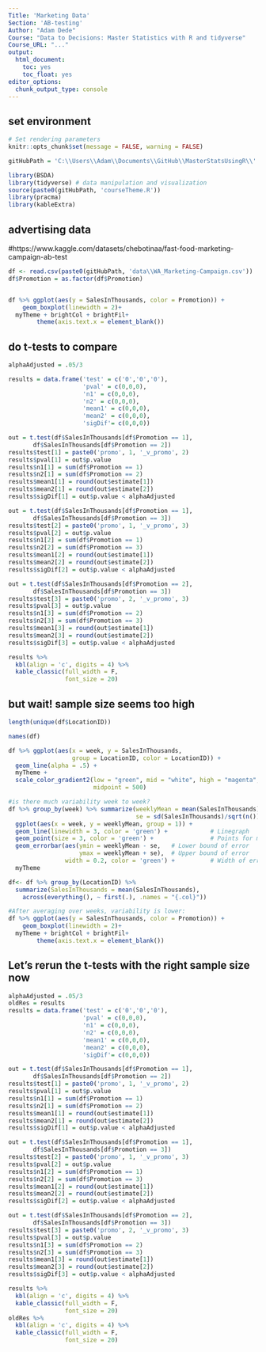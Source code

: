 ```yaml
---
Title: 'Marketing Data'
Section: 'AB-testing'
Author: "Adam Dede"
Course: "Data to Decisions: Master Statistics with R and tidyverse"
Course_URL: "..." 
output:
  html_document:
    toc: yes
    toc_float: yes
editor_options:
  chunk_output_type: console
---
```



## set environment

```r

# Set rendering parameters
knitr::opts_chunk$set(message = FALSE, warning = FALSE)

gitHubPath = 'C:\\Users\\Adam\\Documents\\GitHub\\MasterStatsUsingR\\'

library(BSDA)
library(tidyverse) # data manipulation and visualization
source(paste0(gitHubPath, 'courseTheme.R'))
library(pracma)
library(kableExtra)

```

## advertising data
#https://www.kaggle.com/datasets/chebotinaa/fast-food-marketing-campaign-ab-test

```r
df <- read.csv(paste0(gitHubPath, 'data\\WA_Marketing-Campaign.csv'))
df$Promotion = as.factor(df$Promotion)


df %>% ggplot(aes(y = SalesInThousands, color = Promotion)) + 
    geom_boxplot(linewidth = 2)+ 
  myTheme + brightCol + brightFil+
        theme(axis.text.x = element_blank())


```

## do t-tests to compare 

```r

alphaAdjusted = .05/3

results = data.frame('test' = c('0','0','0'), 
                     'pval' = c(0,0,0),
                     'n1' = c(0,0,0),
                     'n2' = c(0,0,0),
                     'mean1' = c(0,0,0),
                     'mean2' = c(0,0,0),
                     'sigDif'= c(0,0,0))

out = t.test(df$SalesInThousands[df$Promotion == 1], 
       df$SalesInThousands[df$Promotion == 2])
results$test[1] = paste0('promo', 1, '_v_promo', 2)
results$pval[1] = out$p.value
results$n1[1] = sum(df$Promotion == 1)
results$n2[1] = sum(df$Promotion == 2)
results$mean1[1] = round(out$estimate[1])
results$mean2[1] = round(out$estimate[2])
results$sigDif[1] = out$p.value < alphaAdjusted

out = t.test(df$SalesInThousands[df$Promotion == 1], 
       df$SalesInThousands[df$Promotion == 3])
results$test[2] = paste0('promo', 1, '_v_promo', 3)
results$pval[2] = out$p.value
results$n1[2] = sum(df$Promotion == 1)
results$n2[2] = sum(df$Promotion == 3)
results$mean1[2] = round(out$estimate[1])
results$mean2[2] = round(out$estimate[2])
results$sigDif[2] = out$p.value < alphaAdjusted

out = t.test(df$SalesInThousands[df$Promotion == 2], 
       df$SalesInThousands[df$Promotion == 3])
results$test[3] = paste0('promo', 2, '_v_promo', 3)
results$pval[3] = out$p.value
results$n1[3] = sum(df$Promotion == 2)
results$n2[3] = sum(df$Promotion == 3)
results$mean1[3] = round(out$estimate[1])
results$mean2[3] = round(out$estimate[2])
results$sigDif[3] = out$p.value < alphaAdjusted

results %>% 
  kbl(align = 'c', digits = 4) %>% 
  kable_classic(full_width = F, 
                font_size = 20)

```

## but wait! sample size seems too high

```r

length(unique(df$LocationID))

names(df)

df %>% ggplot(aes(x = week, y = SalesInThousands, 
                  group = LocationID, color = LocationID)) + 
  geom_line(alpha = .5) + 
  myTheme +
  scale_color_gradient2(low = "green", mid = "white", high = "magenta",
                        midpoint = 500)

#is there much variability week to week? 
df %>% group_by(week) %>% summarize(weeklyMean = mean(SalesInThousands),
                                    se = sd(SalesInThousands)/sqrt(n()))%>%
  ggplot(aes(x = week, y = weeklyMean, group = 1)) +
  geom_line(linewidth = 3, color = 'green') +            # Linegraph
  geom_point(size = 3, color = 'green') +                # Points for means
  geom_errorbar(aes(ymin = weeklyMean - se,   # Lower bound of error
                    ymax = weeklyMean + se),  # Upper bound of error
                width = 0.2, color = 'green') +          # Width of error bars
  myTheme

df<- df %>% group_by(LocationID) %>%
  summarize(SalesInThousands = mean(SalesInThousands),
    across(everything(), ~ first(.), .names = "{.col}"))

#After averaging over weeks, variability is lower: 
df %>% ggplot(aes(y = SalesInThousands, color = Promotion)) + 
    geom_boxplot(linewidth = 2)+ 
  myTheme + brightCol + brightFil+
        theme(axis.text.x = element_blank())

```

## Let's rerun the t-tests with the right sample size now

```r

alphaAdjusted = .05/3
oldRes = results 
results = data.frame('test' = c('0','0','0'), 
                     'pval' = c(0,0,0),
                     'n1' = c(0,0,0),
                     'n2' = c(0,0,0),
                     'mean1' = c(0,0,0),
                     'mean2' = c(0,0,0),
                     'sigDif'= c(0,0,0))

out = t.test(df$SalesInThousands[df$Promotion == 1], 
       df$SalesInThousands[df$Promotion == 2])
results$test[1] = paste0('promo', 1, '_v_promo', 2)
results$pval[1] = out$p.value
results$n1[1] = sum(df$Promotion == 1)
results$n2[1] = sum(df$Promotion == 2)
results$mean1[1] = round(out$estimate[1])
results$mean2[1] = round(out$estimate[2])
results$sigDif[1] = out$p.value < alphaAdjusted

out = t.test(df$SalesInThousands[df$Promotion == 1], 
       df$SalesInThousands[df$Promotion == 3])
results$test[2] = paste0('promo', 1, '_v_promo', 3)
results$pval[2] = out$p.value
results$n1[2] = sum(df$Promotion == 1)
results$n2[2] = sum(df$Promotion == 3)
results$mean1[2] = round(out$estimate[1])
results$mean2[2] = round(out$estimate[2])
results$sigDif[2] = out$p.value < alphaAdjusted

out = t.test(df$SalesInThousands[df$Promotion == 2], 
       df$SalesInThousands[df$Promotion == 3])
results$test[3] = paste0('promo', 2, '_v_promo', 3)
results$pval[3] = out$p.value
results$n1[3] = sum(df$Promotion == 2)
results$n2[3] = sum(df$Promotion == 3)
results$mean1[3] = round(out$estimate[1])
results$mean2[3] = round(out$estimate[2])
results$sigDif[3] = out$p.value < alphaAdjusted

results %>% 
  kbl(align = 'c', digits = 4) %>% 
  kable_classic(full_width = F, 
                font_size = 20)
oldRes %>% 
  kbl(align = 'c', digits = 4) %>% 
  kable_classic(full_width = F, 
                font_size = 20)

```

